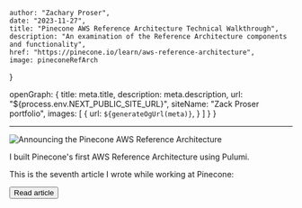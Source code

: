 

    author: "Zachary Proser", 
    date: "2023-11-27",
    title: "Pinecone AWS Reference Architecture Technical Walkthrough", 
    description: "An examination of the Reference Architecture components and functionality",
    href: "https://pinecone.io/learn/aws-reference-architecture",
    image: pineconeRefArch
}

  openGraph: {
    title: meta.title,
    description: meta.description,
    url: "${process.env.NEXT_PUBLIC_SITE_URL}", 
    siteName: "Zack Proser portfolio",
    images: [
      {
        url: `${generateOgUrl(meta)}`,
      }
    ]
  }
}


--- 

<Image src={meta.image} alt="Announcing the Pinecone AWS Reference Architecture"/>

I built Pinecone's first AWS Reference Architecture using Pulumi. 

This is the seventh article I wrote while working at Pinecone: 

<Button href={meta.href}>Read article</Button>


